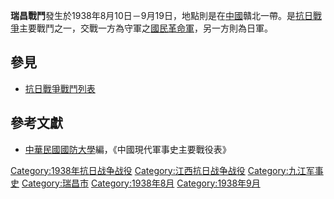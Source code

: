 {{Infobox Military Conflict|
campaign=|
image=|
caption=|
conflict=瑞昌戰鬥|
date=1938年8月10日－9月19日|
place=[[中國|中國]]贛北|
result=兩軍僵持，傷亡均慘重。|
combatant1=中華民國國民革命軍第三集團軍|
combatant2=日軍之中國派遣軍106師團、波田旅團| 
commander1=|
commander2=|
strength1=|
strength2=|
casualties1=|
casualties2=|
}}
'''瑞昌戰鬥'''發生於1938年8月10日－9月19日，地點則是在[[中國|中國]]贛北一帶。是[[抗日戰爭|抗日戰爭]]主要戰鬥之一，交戰一方為守軍之[[國民革命軍|國民革命軍]]，另一方則為日軍。
==參見==
*[[抗日戰爭戰鬥列表|抗日戰爭戰鬥列表]]
==參考文獻==
*[[中華民國|中華民國]][[國防大學_(臺灣)|國防大學]]編，《中國現代軍事史主要戰役表》

[[Category:1938年抗日战争战役|Category:1938年抗日战争战役]]
[[Category:江西抗日战争战役|Category:江西抗日战争战役]]
[[Category:九江军事史|Category:九江军事史]]
[[Category:瑞昌市|Category:瑞昌市]]
[[Category:1938年8月|Category:1938年8月]]
[[Category:1938年9月|Category:1938年9月]]